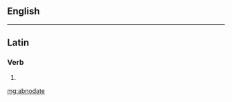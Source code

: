 ==English==
{{only-in|[[Appendix:English dictionary-only terms]]|lang=en}}

----

==Latin==

===Verb===
{{la-verb-form|abnōdāte}}

# {{conjugation of|abnodo|abnōdō|1|p|pres|act|imp|lang=la}}

[[mg:abnodate]]